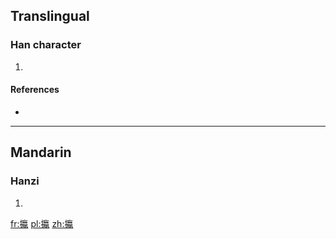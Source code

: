 ==Translingual==

===Han character===
{{Han char|rn=64|rad=手|as=16|sn=19|four=5001<sub>7</sub>|canj=手卜弓女 (QYNV)|ids=⿰[[扌]][[嬴]]}}

# {{defn|Han|sort=手16}}

====References====
* {{Han ref|kx=0462.340|dkj=12963|dj=0811.350|hdz=31983.130|uh=650D|ud=25869|bh=F244|bd=62020}}

----

==Mandarin==

===Hanzi===
{{cmn-hanzi|pin=[[yíng]] ([[ying2]]), [[xiān]] ([[xian1]])|wg=ying<sup>2</sup>, hsien<sup>1</sup>}}

# {{defn|lang=cmn|sort=手16}}

[[fr:攍]]
[[pl:攍]]
[[zh:攍]]